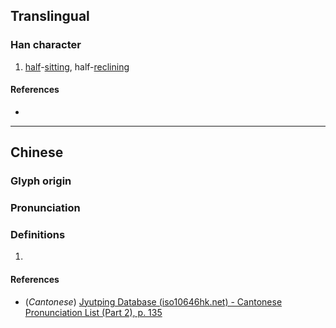 {{character info/new}}
==Translingual==

===Han character===
{{Han char|rn=78|rad=歹|as=09|sn=13|four=|canj=MNPTD|ids=⿰歹枼}}

# [[half]]-[[sitting]], half-[[reclining]]

====References====
* {{Han ref|kx=0582.140|dkj=16523|dj=0975.130|hdz=21391.040|uh=6B9C|ud=27548}}

----

==Chinese==
{{zh-forms}}

===Glyph origin===
{{Han etym}}

===Pronunciation===
{{zh-pron
|m=dié
|c=jip6,dip6
|mc=y
|oc=y
|ma=
|cat=v
}}

===Definitions===
{{zh-hanzi}}

# {{rfdef|lang=zh}}

====References====
* (''Cantonese'') [http://www.iso10646hk.net/jp/document/download.jsp Jyutping Database (iso10646hk.net) - Cantonese Pronunciation List (Part 2), p. 135]